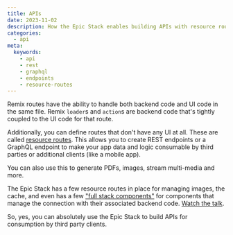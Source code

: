 ```yaml
---
title: APIs
date: 2023-11-02
description: How the Epic Stack enables building APIs with resource routes and full stack components.
categories:
  - api
meta:
  keywords:
    - api
    - rest
    - graphql 
    - endpoints
    - resource-routes
---
```


Remix routes have the ability to handle both backend code and UI code in the same file. Remix `loader`s and `action`s are backend code that's tightly coupled to the UI code for that route. 

Additionally, you can define routes that don't have any UI at all. These are called [resource routes](https://remix.run/docs/en/main/guides/resource-routes). This allows you to create REST endpoints or a GraphQL endpoint to make your app data and logic consumable by third parties or additional clients (like a mobile app). 

You can also use this to generate PDFs, images, stream multi-media and more. 

The Epic Stack has a few resource routes in place for managing images, the cache, and even has a few ["full stack components"](https://www.epicweb.dev/full-stack-components) for components that manage the connection with their associated backend code. [Watch the talk](https://www.youtube.com/watch?v=30HAT5Quvgk&list=PLV5CVI1eNcJgNqzNwcs4UKrlJdhfDjshf). 

So, yes, you can absolutely use the Epic Stack to build APIs for consumption by third party clients.